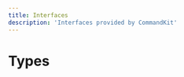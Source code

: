 ```yaml
---
title: Interfaces
description: 'Interfaces provided by CommandKit'
---
```


# Types

<Cards><Card title="ActionRowProps" description="No description available." href="/docs/types/ActionRowProps" />

<Card
  title="AutocompleteProps"
  description="Props for autocomplete command run functions."
  href="/docs/types/AutocompleteProps"
/>

<Card
  title="ButtonProps"
  description="No description available."
  href="/docs/types/ButtonProps"
/>

<Card
  title="CacheContext"
  description="Context for managing cache operations within an async scope"
  href="/docs/types/CacheContext"
/>

<Card
  title="CacheEntry"
  description="No description available."
  href="/docs/types/CacheEntry"
/>

<Card
  title="CacheMetadata"
  description="Configuration options for cache behavior"
  href="/docs/types/CacheMetadata"
/>

<Card
  title="CommandContext"
  description="Represents a command context."
  href="/docs/types/CommandContext"
/>

<Card
  title="CommandFileObject"
  description="Represents a command file."
  href="/docs/types/CommandFileObject"
/>

<Card
  title="CommandKitConfig"
  description="No description available."
  href="/docs/types/CommandKitConfig"
/>

<Card
  title="CommandKitConfiguration"
  description="No description available."
  href="/docs/types/CommandKitConfiguration"
/>

<Card
  title="CommandKitData"
  description="Private data for the CommandKit class."
  href="/docs/types/CommandKitData"
/>

<Card
  title="CommandKitElementData"
  description="No description available."
  href="/docs/types/CommandKitElementData"
/>

<Card
  title="CommandKitEnvironmentInternalData"
  description="No description available."
  href="/docs/types/CommandKitEnvironmentInternalData"
/>

<Card
  title="CommandKitLoggerOptions"
  description="No description available."
  href="/docs/types/CommandKitLoggerOptions"
/>

<Card
  title="CommandKitOptions"
  description="Options for instantiating a CommandKit handler."
  href="/docs/types/CommandKitOptions"
/>

<Card
  title="CommandMatchResult"
  description="Result of a successful command match operation
 CommandMatchResult"
  href="/docs/types/CommandMatchResult"
/>

<Card
  title="CommandOptions"
  description="Additional command configuration options."
  href="/docs/types/CommandOptions"
/>

<Card
  title="CommandProps"
  description="Props for command run functions."
  href="/docs/types/CommandProps"
/>

<Card
  title="CommandsRouterOptions"
  description="Configuration options for the CommandsRouter"
  href="/docs/types/CommandsRouterOptions"
/>

<Card
  title="CommandsTree"
  description="Complete tree structure of all commands and middleware
 CommandsTree"
  href="/docs/types/CommandsTree"
/>

<Card
  title="ContextMenuCommandProps"
  description="Props for context menu command run functions."
  href="/docs/types/ContextMenuCommandProps"
/>

<Card
  title="ContextParameters"
  description="No description available."
  href="/docs/types/ContextParameters"
/>

<Card
  title="EventInterceptorContextData"
  description="No description available."
  href="/docs/types/EventInterceptorContextData"
/>

<Card
  title="EventsRouterOptions"
  description="Configuration options for the EventsRouter
 EventsRouterOptions"
  href="/docs/types/EventsRouterOptions"
/>

<Card
  title="FragmentElementProps"
  description="No description available."
  href="/docs/types/FragmentElementProps"
/>

<Card
  title="ILogger"
  description="No description available."
  href="/docs/types/ILogger"
/>

<Card
  title="LocalizationConfig"
  description="No description available."
  href="/docs/types/LocalizationConfig"
/>

<Card
  title="LocalizationStrategy"
  description="No description available."
  href="/docs/types/LocalizationStrategy"
/>

<Card
  title="LocalizationTranslationRequest"
  description="No description available."
  href="/docs/types/LocalizationTranslationRequest"
/>

<Card
  title="LoggerImpl"
  description="No description available."
  href="/docs/types/LoggerImpl"
/>

<Card
  title="MessageContextMenuCommandProps"
  description="Props for message context menu command run functions."
  href="/docs/types/MessageContextMenuCommandProps"
/>

<Card
  title="ModalProps"
  description="No description available."
  href="/docs/types/ModalProps"
/>

<Card
  title="ParsedCommand"
  description="Represents a parsed command with its metadata
 ParsedCommand"
  href="/docs/types/ParsedCommand"
/>

<Card
  title="ParsedEvent"
  description="Represents a parsed event with its handlers
 ParsedEvent"
  href="/docs/types/ParsedEvent"
/>

<Card
  title="ParsedMessageCommand"
  description="No description available."
  href="/docs/types/ParsedMessageCommand"
/>

<Card
  title="ParsedMiddleware"
  description="Represents a parsed middleware with its metadata
 ParsedMiddleware"
  href="/docs/types/ParsedMiddleware"
/>

<Card
  title="PreparedAppCommandExecution"
  description="No description available."
  href="/docs/types/PreparedAppCommandExecution"
/>

<Card
  title="SlashCommandProps"
  description="Props for slash (chat input) command run functions."
  href="/docs/types/SlashCommandProps"
/>

<Card
  title="TextInputProps"
  description="No description available."
  href="/docs/types/TextInputProps"
/>

<Card
  title="TranslatableCommand"
  description="No description available."
  href="/docs/types/TranslatableCommand"
/>

<Card
  title="TranslatableCommandOptions"
  description="No description available."
  href="/docs/types/TranslatableCommandOptions"
/>

<Card
  title="Translation"
  description="No description available."
  href="/docs/types/Translation"
/>

<Card
  title="UserContextMenuCommandProps"
  description="Props for user context menu command run functions."
  href="/docs/types/UserContextMenuCommandProps"
/>

<Card
  title="ValidationProps"
  description="Props for command validation functions."
  href="/docs/types/ValidationProps"
/>

<Card
  title="AnyCommandExecute"
  description="No description available."
  href="/docs/types/AnyCommandExecute"
/>

<Card
  title="AnyCommandKitElement"
  description="No description available."
  href="/docs/types/AnyCommandKitElement"
/>

<Card
  title="AsyncFunction"
  description="Represents an async function that can be cached"
  href="/docs/types/AsyncFunction"
/>

<Card
  title="AutocompleteCommand"
  description="No description available."
  href="/docs/types/AutocompleteCommand"
/>

<Card
  title="AutocompleteCommandContext"
  description="No description available."
  href="/docs/types/AutocompleteCommandContext"
/>

<Card
  title="AutocompleteCommandMiddlewareContext"
  description="No description available."
  href="/docs/types/AutocompleteCommandMiddlewareContext"
/>

<Card
  title="ButtonChildrenLike"
  description="No description available."
  href="/docs/types/ButtonChildrenLike"
/>

<Card
  title="ButtonKitPredicate"
  description="No description available."
  href="/docs/types/ButtonKitPredicate"
/>

<Card
  title="CommandContextOptions"
  description="No description available."
  href="/docs/types/CommandContextOptions"
/>

<Card
  title="CommandData"
  description="No description available."
  href="/docs/types/CommandData"
/>

<Card
  title="CommandExecutionMode"
  description="No description available."
  href="/docs/types/CommandExecutionMode"
/>

<Card
  title="CommandKitButtonBuilderInteractionCollectorDispatch"
  description="The handler to run when a button is clicked. This handler is called with the interaction as the first argument.
If the first argument is null, it means that the interaction collector has been destroyed."
  href="/docs/types/CommandKitButtonBuilderInteractionCollectorDispatch"
/>

<Card
  title="CommandKitButtonBuilderInteractionCollectorDispatchContextData"
  description="No description available."
  href="/docs/types/CommandKitButtonBuilderInteractionCollectorDispatchContextData"
/>

<Card
  title="CommandKitButtonBuilderOnEnd"
  description="No description available."
  href="/docs/types/CommandKitButtonBuilderOnEnd"
/>

<Card
  title="CommandKitElement"
  description="No description available."
  href="/docs/types/CommandKitElement"
/>

<Card
  title="CommandKitModalBuilderInteractionCollectorDispatch"
  description="The handler to run when a modal is submitted. This handler is called with the interaction as the first argument.
If the first argument is null, it means that the interaction collector has been destroyed."
  href="/docs/types/CommandKitModalBuilderInteractionCollectorDispatch"
/>

<Card
  title="CommandKitModalBuilderInteractionCollectorDispatchContextData"
  description="No description available."
  href="/docs/types/CommandKitModalBuilderInteractionCollectorDispatchContextData"
/>

<Card
  title="CommandKitModalBuilderOnEnd"
  description="No description available."
  href="/docs/types/CommandKitModalBuilderOnEnd"
/>

<Card
  title="CommandObject"
  description="No description available."
  href="/docs/types/CommandObject"
/>

<Card
  title="CommandsRouterMatcher"
  description="Matcher type for identifying command and middleware files.
Can be a string suffix (e.g. '.cmd.js'), RegExp pattern, or custom matcher function."
  href="/docs/types/CommandsRouterMatcher"
/>

<Card
  title="CommandsRouterMatchersMap"
  description="Maps file type identifiers to their respective matchers.
Used to identify command and middleware files in the directory structure."
  href="/docs/types/CommandsRouterMatchersMap"
/>

<Card
  title="ElementType"
  description="No description available."
  href="/docs/types/ElementType"
/>

<Card
  title="EventInterceptorErrorHandler"
  description="No description available."
  href="/docs/types/EventInterceptorErrorHandler"
/>

<Card
  title="EventsTree"
  description="Map of event names to their parsed metadata"
  href="/docs/types/EventsTree"
/>

<Card
  title="GenericFunction"
  description="No description available."
  href="/docs/types/GenericFunction"
/>

<Card
  title="InteractionCommandContext"
  description="No description available."
  href="/docs/types/InteractionCommandContext"
/>

<Card
  title="InteractionCommandMiddlewareContext"
  description="No description available."
  href="/docs/types/InteractionCommandMiddlewareContext"
/>

<Card
  title="MaybeArray"
  description="No description available."
  href="/docs/types/MaybeArray"
/>

<Card
  title="MessageCommand"
  description="No description available."
  href="/docs/types/MessageCommand"
/>

<Card
  title="MessageCommandContext"
  description="No description available."
  href="/docs/types/MessageCommandContext"
/>

<Card
  title="MessageCommandMiddlewareContext"
  description="No description available."
  href="/docs/types/MessageCommandMiddlewareContext"
/>

<Card
  title="MessageCommandOptionsSchema"
  description="No description available."
  href="/docs/types/MessageCommandOptionsSchema"
/>

<Card
  title="MessageContextMenuCommand"
  description="No description available."
  href="/docs/types/MessageContextMenuCommand"
/>

<Card
  title="MessageContextMenuCommandContext"
  description="No description available."
  href="/docs/types/MessageContextMenuCommandContext"
/>

<Card
  title="MessageContextMenuCommandMiddlewareContext"
  description="No description available."
  href="/docs/types/MessageContextMenuCommandMiddlewareContext"
/>

<Card
  title="ModalKitPredicate"
  description="No description available."
  href="/docs/types/ModalKitPredicate"
/>

<Card
  title="OnButtonKitClick"
  description="The handler to run when a button is clicked. This handler is called with the interaction as the first argument.
If the first argument is null, it means that the interaction collector has been destroyed."
  href="/docs/types/OnButtonKitClick"
/>

<Card
  title="OnButtonKitEnd"
  description="The handler to run when the interaction collector ends. This handler is called with the reason as the first argument.
If the first argument is null, it means that the interaction collector has been destroyed."
  href="/docs/types/OnButtonKitEnd"
/>

<Card
  title="OnModalKitEnd"
  description="The handler to run when the interaction collector ends. This handler is called with the reason as the first argument.
If the first argument is null, it means that the interaction collector has been destroyed."
  href="/docs/types/OnModalKitEnd"
/>

<Card
  title="OnModalKitSubmit"
  description="The handler to run when a modal is submitted. This handler is called with the interaction as the first argument.
If the first argument is null, it means that the interaction collector has been destroyed."
  href="/docs/types/OnModalKitSubmit"
/>

<Card
  title="ReloadOptions"
  description="A reload type for commands."
  href="/docs/types/ReloadOptions"
/>

<Card
  title="SlashCommand"
  description="No description available."
  href="/docs/types/SlashCommand"
/>

<Card
  title="SlashCommandContext"
  description="No description available."
  href="/docs/types/SlashCommandContext"
/>

<Card
  title="SlashCommandMiddlewareContext"
  description="No description available."
  href="/docs/types/SlashCommandMiddlewareContext"
/>

<Card
  title="TranslatableArguments"
  description="No description available."
  href="/docs/types/TranslatableArguments"
/>

<Card
  title="TranslationResult"
  description="No description available."
  href="/docs/types/TranslationResult"
/>

<Card
  title="Translator"
  description="No description available."
  href="/docs/types/Translator"
/>

<Card
  title="UserContextMenuCommand"
  description="No description available."
  href="/docs/types/UserContextMenuCommand"
/>

<Card
  title="UserContextMenuCommandContext"
  description="No description available."
  href="/docs/types/UserContextMenuCommandContext"
/>

<Card title="UserContextMenuCommandMiddlewareContext" description="No description available." href="/docs/types/UserContextMenuCommandMiddlewareContext" /></Cards>
